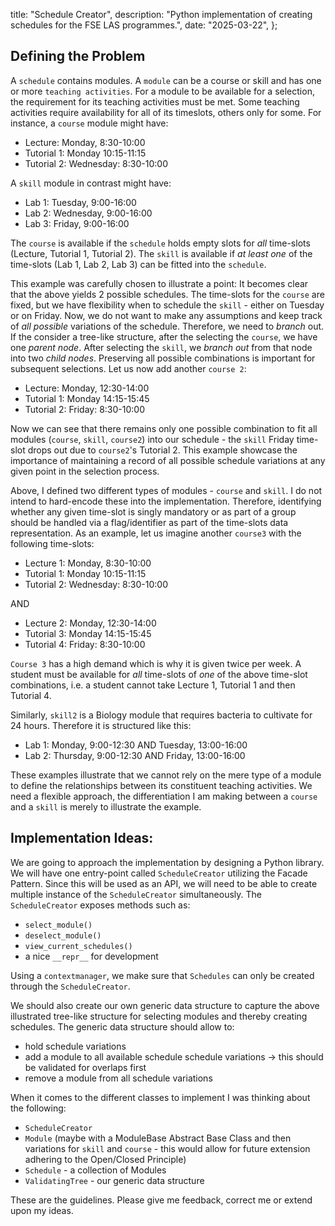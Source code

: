   title: "Schedule Creator",
  description:
    "Python implementation of creating schedules for the FSE LAS programmes.",
  date: "2025-03-22",
};

## Defining the Problem

A `schedule` contains modules. A `module` can be a course or skill and has one or more `teaching activities`. For a module to be available for a selection, the requirement for its teaching activities must be met. Some teaching activities require availability for all of its timeslots, others only for some. For instance, a `course` module might have:

- Lecture: Monday, 8:30-10:00
- Tutorial 1: Monday 10:15-11:15
- Tutorial 2: Wednesday: 8:30-10:00

A `skill` module in contrast might have:

- Lab 1: Tuesday, 9:00-16:00
- Lab 2: Wednesday, 9:00-16:00
- Lab 3: Friday, 9:00-16:00

The `course` is available if the `schedule` holds empty slots for _all_ time-slots (Lecture, Tutorial 1, Tutorial 2). The `skill` is available if _at least one_ of the time-slots (Lab 1, Lab 2, Lab 3) can be fitted into the `schedule`.

This example was carefully chosen to illustrate a point: It becomes clear that the above yields 2 possible schedules. The time-slots for the `course` are fixed, but we have flexibility when to schedule the `skill` - either on Tuesday or on Friday. Now, we do not want to make any assumptions and keep track of _all possible_ variations of the schedule. Therefore, we need to _branch_ out. If the consider a tree-like structure, after the selecting the `course`, we have one _parent node_. After selecting the `skill`, we _branch out_ from that node into two _child nodes_. Preserving all possible combinations is important for subsequent selections. Let us now add another `course 2`:

- Lecture: Monday, 12:30-14:00
- Tutorial 1: Monday 14:15-15:45
- Tutorial 2: Friday: 8:30-10:00

Now we can see that there remains only one possible combination to fit all modules (`course`, `skill`, `course2`) into our schedule - the `skill` Friday time-slot drops out due to `course2`'s Tutorial 2. This example showcase the importance of maintaining a record of all possible schedule variations at any given point in the selection process.

Above, I defined two different types of modules - `course` and `skill`. I do not intend to hard-encode these into the implementation. Therefore, identifying whether any given time-slot is singly mandatory or as part of a group should be handled via a flag/identifier as part of the time-slots data representation. As an example, let us imagine another `course3` with the following time-slots:

- Lecture 1: Monday, 8:30-10:00
- Tutorial 1: Monday 10:15-11:15
- Tutorial 2: Wednesday: 8:30-10:00

AND

- Lecture 2: Monday, 12:30-14:00
- Tutorial 3: Monday 14:15-15:45
- Tutorial 4: Friday: 8:30-10:00

`Course 3` has a high demand which is why it is given twice per week. A student must be available for _all_ time-slots of _one_ of the above time-slot combinations, i.e. a student cannot take Lecture 1, Tutorial 1 and then Tutorial 4.

Similarly, `skill2` is a Biology module that requires bacteria to cultivate for 24 hours. Therefore it is structured like this:

- Lab 1: Monday, 9:00-12:30 AND Tuesday, 13:00-16:00
- Lab 2: Thursday, 9:00-12:30 AND Friday, 13:00-16:00

These examples illustrate that we cannot rely on the mere type of a module to define the relationships between its constituent teaching activities. We need a flexible approach, the differentiation I am making between a `course` and a `skill` is merely to illustrate the example.

## Implementation Ideas:

We are going to approach the implementation by designing a Python library. We will have one entry-point called `ScheduleCreator` utilizing the Facade Pattern. Since this will be used as an API, we will need to be able to create multiple instance of the `ScheduleCreator` simultaneously. The `ScheduleCreator` exposes methods such as:

- `select_module()`
- `deselect_module()`
- `view_current_schedules()`
- a nice `__repr__` for development

Using a `contextmanager`, we make sure that `Schedules` can only be created through the `ScheduleCreator`.

We should also create our own generic data structure to capture the above illustrated tree-like structure for selecting modules and thereby creating schedules. The generic data structure should allow to:

- hold schedule variations
- add a module to all available schedule schedule variations -> this should be validated for overlaps first
- remove a module from all schedule variations

When it comes to the different classes to implement I was thinking about the following:

- `ScheduleCreator`
- `Module` (maybe with a ModuleBase Abstract Base Class and then variations for `skill` and `course` - this would allow for future extension adhering to the Open/Closed Principle)
- `Schedule` - a collection of Modules
- `ValidatingTree` - our generic data structure

These are the guidelines. Please give me feedback, correct me or extend upon my ideas.
